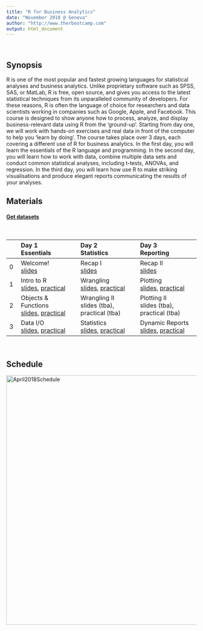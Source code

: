 ```yaml
---
title: "R for Business Analytics"
date: "November 2018 @ Geneva"
author: "http://www.therbootcamp.com"
output: html_document
---
```


<br>

## Synopsis

R is one of the most popular and fastest growing languages for statistical analyses and business analytics. Unlike proprietary software such as SPSS, SAS, or MatLab, R is free, open source, and gives you access to the latest statistical techniques from its unparalleled community of developers. For these reasons, R is often the language of choice for researchers and data scientists working in companies such as Google, Apple, and Facebook. This course is designed to show anyone how to process, analyze, and display business-relevant data using R from the ‘ground-up’. Starting from day one, we will work with hands-on exercises and real data in front of the computer to help you ‘learn by doing’. The course takes place over 3 days, each covering a different use of R for business analytics. In the first day, you will learn the essentials of the R language and programming. In the second day, you will learn how to work with data, combine multiple data sets and conduct common statistical analyses, including t-tests, ANOVAs, and regression. In the third day, you will learn how use R to make striking visualisations and produce elegant reports communicating the results of your analyses.

## Materials

#### <a href="https://raw.githubusercontent.com/therbootcamp/BaselRBootcamp_2018July/master/_sessions/_data/baselrbootcamp_data.zip">Get datasets</a>


<br>

|  | Day 1<br>Essentials| Day 2<br>Statistics| Day 3<br>Reporting | 
|:--|:-------------|:-------------|:-------------|
|0| Welcome!<br>[slides](_sessions/Welcome/Welcome.html) | Recap I<br>[slides](_sessions/RecapI/RecapI.html) | Recap II<br>[slides](_sessions/RecapII/Recap_II.html)|
|1| Intro to R<br>[slides](_sessions/IntroToR/IntroToR.html), [practical](_sessions/IntroToR/IntroToR_interactive.R) | Wrangling<br>[slides](_sessions/Wrangling/Wrangling.html), [practical](_sessions/Wrangling/Wrangling_practical.html) | Plotting<br>[slides](_sessions/Plotting/Plotting.html), [practical](_sessions/Plotting/Plotting_practical.html) |
|2|  Objects & Functions<br>[slides](_sessions/Objects/Objects.html), [practical](_sessions/Objects/Objects_practical.html)| Wrangling II<br> slides (tba), practical (tba) | Plotting II<br>slides (tba), practical (tba)|
|3|   Data I/O<br>[slides](_sessions/DataIO/DataIO.html), [practical](_sessions/DataIO/DataIO_practical.html) | Statistics<br>[slides](_sessions/Statistics/Statistics.html), [practical](_sessions/Statistics/Statistics_practical.html) |  Dynamic Reports<br>[slides](_sessions/DynamicReports/DynamicReports.html), [practical](_sessions/DynamicReports/DynamicReports_practical.html)| 
<br>

## Schedule

<p align="center"><img border="0" alt="April2018Schedule" src="https://github.com/therbootcamp/therbootcamp.github.io/blob/master/_sessions/_image/schedule_2018Nov_Geneva.png?raw=true" width=660><br>
